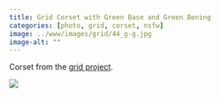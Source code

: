 ```yaml
---
title: Grid Corset with Green Base and Green Boning
categories: [photo, grid, corset, nsfw]
image: ../www/images/grid/44_g-g.jpg
image-alt: ""
---
```


Corset from the [grid project](/posts/2025-01-27_grid-project.html).

![](../www/images/grid/44_g-g.jpg)

